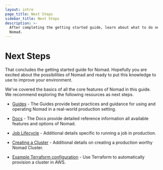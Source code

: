 ```yaml
---
layout: intro
page_title: Next Steps
sidebar_title: Next Steps
description: >-
  After completing the getting started guide, learn about what to do next with
  Nomad.
---
```


# Next Steps

That concludes the getting started guide for Nomad. Hopefully you are
excited about the possibilities of Nomad and ready to put this knowledge
to use to improve your environment.

We've covered the basics of all the core features of Nomad in this guide.
We recommend exploring the following resources as next steps.

- [Guides](/guides) - The Guides provide best practices and
  guidance for using and operating Nomad in a real-world production setting.

- [Docs](/docs) - The Docs provide detailed reference information
  all available features and options of Nomad.

- [Job Lifecycle](/guides/operating-a-job) - Additional details
  specific to running a job in production.

- [Creating a Cluster](/guides/operations/cluster/bootstrapping) - Additional
  details on creating a production worthy Nomad Cluster.

- [Example Terraform configuration](https://github.com/hashicorp/nomad/tree/master/terraform) -
  Use Terraform to automatically provision a cluster in AWS.

